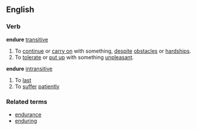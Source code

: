 ==English==
===Verb===
'''endure''' [[transitive]]
# To [[continue]] or [[carry on]] with something, [[despite]] [[obstacle]]s or [[hardship]]s.
# To [[tolerate]] or [[put up]] with something [[unpleasant]].
'''endure''' [[intransitive]]
# To [[last]]
# To [[suffer]] [[patiently]]

===Related terms===
*[[endurance]]
*[[enduring]]